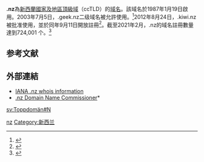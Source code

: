 {{noteTA
|1=zh-cn:国家和地区顶级域; zh-hk:國家及地區頂級域; zh-tw:國碼頂級網域名稱;
|2=zh-cn:顶级域; zh-hk:頂級域; zh-tw:頂級網域;
}}
{{Infobox Top level domain
| name=.nz
| background=#CCF
| image=File:NZRS logo.png
|caption=NZ Registry Services .nz
| introduced=1987
| type=[[國碼頂級網域名稱|國碼頂級網域名稱]]
| status=活躍
| registry=[[NZ_Registry_Services|NZ Registry Services]]
| sponsor=[[InternetNZ|InternetNZ]]
| intendeduse=
| actualuse=廣泛於紐西蘭使用
| restrictions=大部分第二層網域都沒限制；小部分會經過審查
| structure=Names are registered at third level within generic second-level categories
| document=
| disputepolicy=[http://dnc.org.nz/content/dispute_and_complaint.pdf Dispute and Complaint Process]
| website=[http://nzrs.net.nz/ NZ Registry Services]<br />[http://dnc.org.nz/ Domain Name Commission]}}
'''.nz'''為[[新西兰|新西蘭]][[國家及地區頂級域|國家及地區頂級域]]（ccTLD）的[[域名|域名]]。該域名於1987年1月19日啟用。2003年7月5日，.geek.nz二级域名被允許使用。<ref>{{cite web | title=New Second Level Domain - '.geek.nz' Approved | url=https://dnc.org.nz/story/new-second-level-domain-geeknz-approved | access-date=2020-04-04 | archive-date=2021-02-12 | archive-url=https://web.archive.org/web/20210212033303/https://www.dnc.org.nz/story/new-second-level-domain-geeknz-approved }}</ref>2012年8月24日，.kiwi.nz被批准使用，並於同年9月11日開放註冊<ref>{{cite web |title=InternetNZ approves new second level domain - .kiwi.nz |url=https://dnc.org.nz/story/internetnz-approves-new-second-level-domain-kiwinz |website=Domain Name Commission |access-date=4 April 2020 |archive-date=2021-02-10 |archive-url=https://web.archive.org/web/20210210190444/https://www.dnc.org.nz/story/internetnz-approves-new-second-level-domain-kiwinz }}</ref>。截至2021年2月，.nz的域名註冊數量達到724,001 个。<ref>{{Cite web|title = .nz Statistics and Service Reports|url = https://docs.internetnz.nz/reports/|website = dnc.org.nz|access-date = 2021-03-31|archive-date = 2022-01-27|archive-url = https://web.archive.org/web/20220127002323/https://docs.internetnz.nz/reports/}}</ref>

==参考文献==
{{reflist}}

== 外部連結 ==
* [http://www.iana.org/root-whois/nz.htm IANA .nz whois information]{{Wayback|url=http://www.iana.org/root-whois/nz.htm |date=20080829162313 }}
* [http://www.dnc.org.nz/ .nz Domain Name Commissioner]*{{Wayback|url=http://www.dnc.org.nz/ |date=20060613034355 }}

{{Internet-stub}}

{{CcTLD}}

[[Category:國家及地區頂級域|nz]]
[[Category:新西兰|Category:新西兰]]

[[sv:Toppdomän#N|sv:Toppdomän#N]]